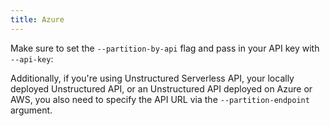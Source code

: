 ```yaml
---
title: Azure
---
```



<SharedContentAzure/>

Make sure to set the `--partition-by-api` flag and pass in your API key with `--api-key`:


<CodeGroup>

  <AzureAPISh />

  <AzureAPIPy />

</CodeGroup>


Additionally, if you're using Unstructured Serverless API, your locally deployed Unstructured API, or an Unstructured API
deployed on Azure or AWS, you also need to specify the API URL via the `--partition-endpoint` argument.